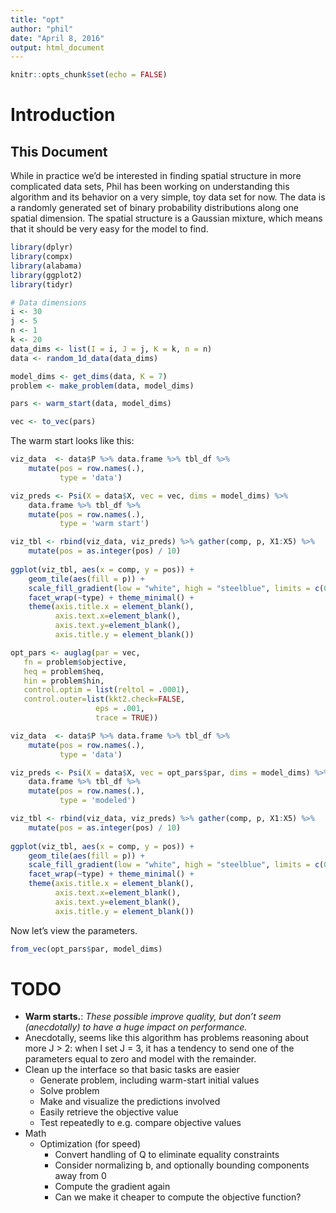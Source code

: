 ```yaml
---
title: "opt"
author: "phil"
date: "April 8, 2016"
output: html_document
---
```


```r
knitr::opts_chunk$set(echo = FALSE)
```

# Introduction

## This Document

While in practice we'd be interested in finding spatial structure in more complicated data sets, Phil has been working on understanding this algorithm and its behavior on a very simple, toy data set for now. The data is a randomly generated set of binary probability distributions along one spatial dimension. The spatial structure is a Gaussian mixture, which means that it should be very easy for the model to find. 

```r
library(dplyr)
library(compx)
library(alabama)
library(ggplot2)
library(tidyr)
```



```r
# Data dimensions
i <- 30
j <- 5
n <- 1
k <- 20
data_dims <- list(I = i, J = j, K = k, n = n)
data <- random_1d_data(data_dims)
```

```r
model_dims <- get_dims(data, K = 7)
problem <- make_problem(data, model_dims)
```

```r

pars <- warm_start(data, model_dims)

vec <- to_vec(pars)
```

The warm start looks like this: 

```r

viz_data  <- data$P %>% data.frame %>% tbl_df %>%
	mutate(pos = row.names(.),
		   type = 'data')

viz_preds <- Psi(X = data$X, vec = vec, dims = model_dims) %>%
 	data.frame %>% tbl_df %>%
	mutate(pos = row.names(.),
		   type = 'warm start')

viz_tbl <- rbind(viz_data, viz_preds) %>% gather(comp, p, X1:X5) %>%
	mutate(pos = as.integer(pos) / 10)
	
ggplot(viz_tbl, aes(x = comp, y = pos)) +
	geom_tile(aes(fill = p)) +
	scale_fill_gradient(low = "white", high = "steelblue", limits = c(0,1)) + 
	facet_wrap(~type) + theme_minimal() + 
	theme(axis.title.x = element_blank(),
		  axis.text.x=element_blank(),
		  axis.text.y=element_blank(),
		  axis.title.y = element_blank()) 

```

```r
opt_pars <- auglag(par = vec,
   fn = problem$objective,
   heq = problem$heq,
   hin = problem$hin,
   control.optim = list(reltol = .0001),
   control.outer=list(kkt2.check=FALSE,
   				   eps = .001,
   				   trace = TRUE))
```

```r

viz_data  <- data$P %>% data.frame %>% tbl_df %>%
	mutate(pos = row.names(.),
		   type = 'data')

viz_preds <- Psi(X = data$X, vec = opt_pars$par, dims = model_dims) %>%
 	data.frame %>% tbl_df %>%
	mutate(pos = row.names(.),
		   type = 'modeled')

viz_tbl <- rbind(viz_data, viz_preds) %>% gather(comp, p, X1:X5) %>%
	mutate(pos = as.integer(pos) / 10)
	
ggplot(viz_tbl, aes(x = comp, y = pos)) +
	geom_tile(aes(fill = p)) +
	scale_fill_gradient(low = "white", high = "steelblue", limits = c(0,1)) + 
	facet_wrap(~type) + theme_minimal() + 
	theme(axis.title.x = element_blank(),
		  axis.text.x=element_blank(),
		  axis.text.y=element_blank(),
		  axis.title.y = element_blank()) 

```

Now let's view the parameters. 

```r

from_vec(opt_pars$par, model_dims)

```

# TODO

- **Warm starts.**: *These possible improve quality, but don't seem (anecdotally) to have a huge impact on performance.* 
- Anecdotally, seems like this algorithm has problems reasoning about more J > 2: when I set J = 3, it has a tendency to send one of the parameters equal to zero and model with the remainder. 
- Clean up the interface so that basic tasks are easier
	- Generate problem, including warm-start initial values
	- Solve problem
	- Make and visualize the predictions involved
	- Easily retrieve the objective value
	- Test repeatedly to e.g. compare objective values
- Math 
	- Optimization (for speed)
		- Convert handling of Q to eliminate equality constraints
		- Consider normalizing b, and optionally bounding components away from 0
		- Compute the gradient again
		- Can we make it cheaper to compute the objective function?
	

